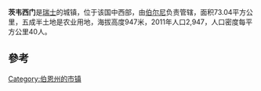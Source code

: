 {{Infobox Swiss town
 | subject_name		= 茨韋西門
 | image_photo          = Bahnhof Zweisimmen-20140517.jpg
 | image_caption        = {{le|茨韋西門火車站|Zweisimmen railway station}}，背景為[[林德山|林德山]]。
 | municipality_name	= Zweisimmen
 | municipality_type	= municipality
 | imagepath_coa	= Oberhasli-coat of arms.svg|pixel_coa=
 | map			= 
 | languages		= 德語
 | canton		= 伯恩州
 | iso-code-region 	= CH-BE
 | district		= {{le|上西门塔尔-萨嫩区|Obersimmental-Saanen (administrative district)}}
 |coordinates  = {{coord|46|33|N|7|22|E|display=inline,title}}
 |lat_NS=N|long_EW=E
 | postal_code		= 3770
 | municipality_code	= 0794
 | area			= 73.1
 | elevation		= 947|elevation_description=|lowest_m=880|highest_m=2476
 | population           = 2947 | populationof = Dec 2011 |  popofyear = 2011
 | website		= www.zweisimmen.ch
 | mayor		= |mayor_asof=|mayor_party=
 | mayor_title	= |list_of_mayors	= 
 | places		= 
 | demonym		= 
 | neighboring_municipalities= [[博爾蒂根|博爾蒂根]]、[[迪姆蒂根|迪姆蒂根]]、[[萨嫩|萨嫩]]、[[圣斯特凡|圣斯特凡]]
 | twintowns		= [[上罗特|上罗特]] (德國)
|}}

'''茨韦西门'''是[[瑞士|瑞士]]的城镇，位于该国中西部，由[[伯尔尼|伯尔尼]]负责管辖，面积73.04平方公里，五成半土地是农业用地，海拔高度947米，2011年人口2,947，人口密度每平方公里40人。

==參考==
{{reflist}}

{{Switzerland-geo-stub}}
[[Category:伯恩州的市镇|Category:伯恩州的市镇]]